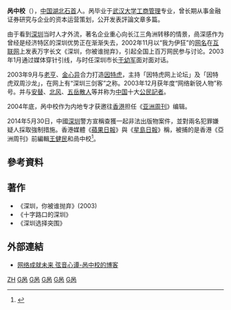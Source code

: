 '''呙中校'''（{{bd|1975年|catIdx=G呙}}），[[中国|中国]][[湖北|湖北]][[石首|石首]]人。呙毕业于[[武汉大学|武汉大学]][[工商管理|工商管理]]专业，曾长期从事金融证券研究与企业的资本运营策划，公开发表評論文章多篇。

由于看到[[深圳|深圳]]当时人才外流，著名企业重心向长江三角洲转移的情景，咼深感作为曾经是经济特区的深圳优势正在渐渐失去，2002年11月以“我为伊狂”的[[网名|网名]]在[[互联网|互联网]]上发表万字长文《深圳，你被谁抛弃》，引起全国上百万网民参与讨论。2003年1月通过媒体穿针引线，与时任深圳市长[[于幼军|于幼军]]面对面对话。

2003年9月与[[老亨|老亨]]、[[金心异|金心异]]合力打造[[因特虎|因特虎]]，主持「因特虎网上论坛」及「因特虎双周沙龙」，在网上有“深圳三剑客”之称。2003年12月获年度“网络新锐人物”称号。并与[[安替|安替]]、[[北风|北风]]、[[五岳散人|五岳散人]]等并称为[[中国|中国]]十大[[公民記者|公民記者]]。

2004年底，呙中校作为内地专才获邀往[[香港|香港]]担任《[[亚洲周刊|亚洲周刊]]》编辑。

2014年5月30日，中國[[深圳|深圳]]警方宣稱查獲一起非法出版物案件，並對兩名犯罪嫌疑人採取強制措施。香港媒體《[[蘋果日報_(香港)|蘋果日報]]》與《[[星島日報|星島日報]]》稱，被捕的是香港《亞洲周刊》前編輯[[王健民|王健民]]和咼中校<ref>{{Cite web |url=http://www.bbc.co.uk/zhongwen/trad/china/2014/06/140601_china_journalists_detention.shtml |title=「媒體人王健民咼中校涉非法出版被捕」 - BBC中文網 - 兩岸 |accessdate=2014-06-01 |archive-date=2014-06-07 |archive-url=https://web.archive.org/web/20140607020705/http://www.bbc.co.uk/zhongwen/trad/china/2014/06/140601_china_journalists_detention.shtml |dead-url=no }}</ref>。

==參考資料==
{{reflist}}

==著作==
*《深圳，你被谁抛弃》(2003)
*《十字路口的深圳》
*《深圳选择突围》

==外部連結==
*[http://www.guozx.info/179-179 网络成就未来  弦音心谭-呙中校的博客]{{dead link|date=2017年12月 |bot=InternetArchiveBot |fix-attempted=yes }}

{{China-writer-stub}}
[[Category:咼姓|ZH]]
[[Category:中華人民共和國編輯|G呙]]
[[Category:中国大陆网络作家|G呙]]
[[Category:中国评论家|G呙]]
[[Category:石首人|G呙]]
[[Category:武漢大學校友|G呙]]